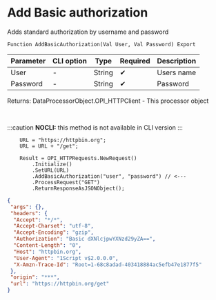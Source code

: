 ﻿---
sidebar_position: 1
description: Add Basic authorization  and other functions to work with HTTP-client in the Open Integration Package, a free open-source integration library for 1C:Enterprise 8, OneScript and CLI
keywords: [1C, 1С, 1С:Enterprise, 1С:Enterprise 8.3, API, Integration, Services, Exchange, OneScript, CLI, HTTP-client]
---


# Add Basic authorization 
 Adds standard authorization by username and password



`Function AddBasicAuthorization(Val User, Val Password) Export`

  | Parameter | CLI option | Type | Required | Description |
  |-|-|-|-|-|
  | User | - | String | &#x2714; | Users name |
  | Password | - | String | &#x2714; | Password |

  
  Returns:  DataProcessorObject.OPI_HTTPClient - This processor object

<br/>


:::caution
**NOCLI:** this method is not available in CLI version
:::
<br/>



```bsl title="1C:Enterprise/OneScript code example"
    URL = "https://httpbin.org";
    URL = URL + "/get";

    Result = OPI_HTTPRequests.NewRequest()
        .Initialize()
        .SetURL(URL)
        .AddBasicAuthorization("user", "password") // <---
        .ProcessRequest("GET")
        .ReturnResponseAsJSONObject();
```
 



```json title="Result"
{
 "args": {},
 "headers": {
  "Accept": "*/*",
  "Accept-Charset": "utf-8",
  "Accept-Encoding": "gzip",
  "Authorization": "Basic dXNlcjpwYXNzd29yZA==",
  "Content-Length": "0",
  "Host": "httpbin.org",
  "User-Agent": "1Script v$2.0.0.0",
  "X-Amzn-Trace-Id": "Root=1-68c8adad-403418884ac5efb47e1877f5"
 },
 "origin": "***",
 "url": "https://httpbin.org/get"
}
```
